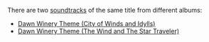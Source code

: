 {{Disambiguation}}
There are two [[soundtrack]]s of the same title from different albums:
* [[Dawn Winery Theme (City of Winds and Idylls)]]
* [[Dawn Winery Theme (The Wind and The Star Traveler)]]